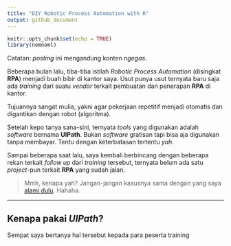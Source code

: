```yaml
---
title: "DIY Robotic Process Automation with R"
output: github_document
---
```


```r
knitr::opts_chunk$set(echo = TRUE)
library(nomnoml)
```

Catatan: _posting_ ini mengandung konten _ngegas_.

Beberapa bulan lalu, tiba-tiba istilah _Robotic Process Automation_ (disingkat __RPA__) menjadi buah bibir di kantor saya. Usut punya usut ternyata baru saja ada _training_ dari suatu _vendor_ terkait pembuatan dan penerapan __RPA__ di kantor.

Tujuannya sangat mulia, yakni agar pekerjaan repetitif menjadi otomatis dan digantikan dengan robot (algoritma).

Setelah kepo tanya sana-sini, ternyata _tools_ yang digunakan adalah _software_ bernama __UIPath__. Bukan _software_ gratisan tapi bisa aja digunakan tanpa membayar. Tentu dengan keterbatasan tertentu _yah_.

Sampai beberapa saat lalu, saya kembali berbincang dengan beberapa rekan terkait _follow up_ dari _training_ tersebut, ternyata belum ada satu _project_-pun terkait __RPA__ yang sudah jalan.

> Mmh, kenapa yah? Jangan-jangan kasusnya sama dengan yang saya [alami dulu](https://ikanx101.github.io/blog/blog-promo-hemat-id/). Hahaha.

____

## Kenapa pakai _UIPath_?

Sempat saya bertanya hal tersebut kepada para peserta training